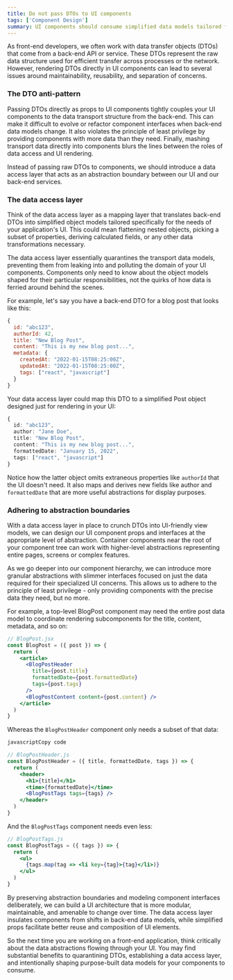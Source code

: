 ```yaml
---
title: Do not pass DTOs to UI components
tags: ['Component Design']
summary: UI components should consume simplified data models tailored for the UI instead of raw back-end DTOs, with a data access layer providing the necessary mapping and abstraction.
---
```


As front-end developers, we often work with data transfer objects (DTOs) that come from a back-end API or service. These DTOs represent the raw data structure used for efficient transfer across processes or the network. However, rendering DTOs directly in UI components can lead to several issues around maintainability, reusability, and separation of concerns.

### The DTO anti-pattern

Passing DTOs directly as props to UI components tightly couples your UI components to the data transport structure from the back-end. This can make it difficult to evolve or refactor component interfaces when back-end data models change. It also violates the principle of least privilege by providing components with more data than they need. Finally, mashing transport data directly into components blurs the lines between the roles of data access and UI rendering.

Instead of passing raw DTOs to components, we should introduce a data access layer that acts as an abstraction boundary between our UI and our back-end services.

### The data access layer

Think of the data access layer as a mapping layer that translates back-end DTOs into simplified object models tailored specifically for the needs of your application's UI. This could mean flattening nested objects, picking a subset of properties, deriving calculated fields, or any other data transformations necessary.

The data access layer essentially quarantines the transport data models, preventing them from leaking into and polluting the domain of your UI components. Components only need to know about the object models shaped for their particular responsibilities, not the quirks of how data is ferried around behind the scenes.

For example, let's say you have a back-end DTO for a blog post that looks like this:

```js
{
  id: "abc123",
  authorId: 42,
  title: "New Blog Post",
  content: "This is my new blog post...",
  metadata: {
    createdAt: "2022-01-15T08:25:00Z",
    updatedAt: "2022-01-15T08:25:00Z",
    tags: ["react", "javascript"]
  }
}
```

Your data access layer could map this DTO to a simplified Post object designed just for rendering in your UI:

```ts
{
  id: "abc123",
  author: "Jane Doe",
  title: "New Blog Post",
  content: "This is my new blog post...",
  formattedDate: "January 15, 2022",
  tags: ["react", "javascript"]
}
```

Notice how the latter object omits extraneous properties like `authorId` that the UI doesn't need. It also maps and derives new fields like author and `formattedDate` that are more useful abstractions for display purposes.

### Adhering to abstraction boundaries

With a data access layer in place to crunch DTOs into UI-friendly view models, we can design our UI component props and interfaces at the appropriate level of abstraction. Container components near the root of your component tree can work with higher-level abstractions representing entire pages, screens or complex features.

As we go deeper into our component hierarchy, we can introduce more granular abstractions with slimmer interfaces focused on just the data required for their specialized UI concerns. This allows us to adhere to the principle of least privilege - only providing components with the precise data they need, but no more.

For example, a top-level BlogPost component may need the entire post data model to coordinate rendering subcomponents for the title, content, metadata, and so on:

```jsx
// BlogPost.jsx
const BlogPost = ({ post }) => {
  return (
    <article>
      <BlogPostHeader
        title={post.title}
        formattedDate={post.formattedDate}
        tags={post.tags}
      />
      <BlogPostContent content={post.content} />
    </article>
  )
}
```

Whereas the `BlogPostHeader` component only needs a subset of that data:

```jsx
javascriptCopy code

// BlogPostHeader.js
const BlogPostHeader = ({ title, formattedDate, tags }) => {
  return (
    <header>
      <h1>{title}</h1>
      <time>{formattedDate}</time>
      <BlogPostTags tags={tags} />
    </header>
  )
}
```

And the `BlogPostTags` component needs even less:

```jsx
// BlogPostTags.js
const BlogPostTags = ({ tags }) => {
  return (
    <ul>
      {tags.map(tag => <li key={tag}>{tag}</li>)}
    </ul>
  )
}
```

By preserving abstraction boundaries and modeling component interfaces deliberately, we can build a UI architecture that is more modular, maintainable, and amenable to change over time. The data access layer insulates components from shifts in back-end data models, while simplified props facilitate better reuse and composition of UI elements.

So the next time you are working on a front-end application, think critically about the data abstractions flowing through your UI. You may find substantial benefits to quarantining DTOs, establishing a data access layer, and intentionally shaping purpose-built data models for your components to consume.